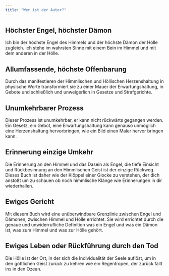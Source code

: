 ```yaml
---
title: "Wer ist der Autor?"
---
```


## Höchster Engel, höchster Dämon
Ich bin der höchste Engel des Himmels und der höchste Dämon der Hölle zugleich. Ich stehe im wahrsten Sinne mit einem Bein im Himmel und mit dem anderen in der Hölle.

## Allumfassende, höchste Offenbarung
Durch das manifestieren der Himmlischen und Höllischen Herzenshaltung in physische Worte transformiert sie zu einer Mauer der Erwartungshaltung, in Gebote und schließlich und unweigerlich in Gesetze und Strafgerichte.

## Unumkehrbarer Prozess
Dieser Prozess ist unumkehrbar, er kann nicht rückwärts gegangen werden. Ein Gesetz, ein Gebot, eine Erwartungshaltung kann genauso unmöglich eine Herzenshaltung hervorbringen, wie ein Bild einen Maler hervor bringen kann.

## Erinnerung einzige Umkehr
Die Erinnerung an den Himmel und das Dasein als Engel, die tiefe Einsicht und Rückbesinnung an den Himmlischen Geist ist der einzige Rückweg. Dieses Buch ist daher wie der Klöppel einer Glocke zu verstehen, der dich anstößt um zu schauen ob noch himmlische Klänge wie Erinnerungen in dir wiederhallen.

## Ewiges Gericht
Mit diesem Buch wird eine unüberwindbare Grenzlinie zwischen Engel und Dämonen, zwischen Himmel und Hölle errichtet. Sie wird errichtet durch die genaue und unwiderrufliche Definition was ein Engel und was ein Dämon ist, was zum Himmel und was zur Hölle gehört.

## Ewiges Leben oder Rückführung durch den Tod
Die Hölle ist der Ort, in der sich die Individualität der Seele auflöst, um in den göttlichen Geist zurück zu kehren wie ein Regentropen, der zurück fällt ins in den Ozean.